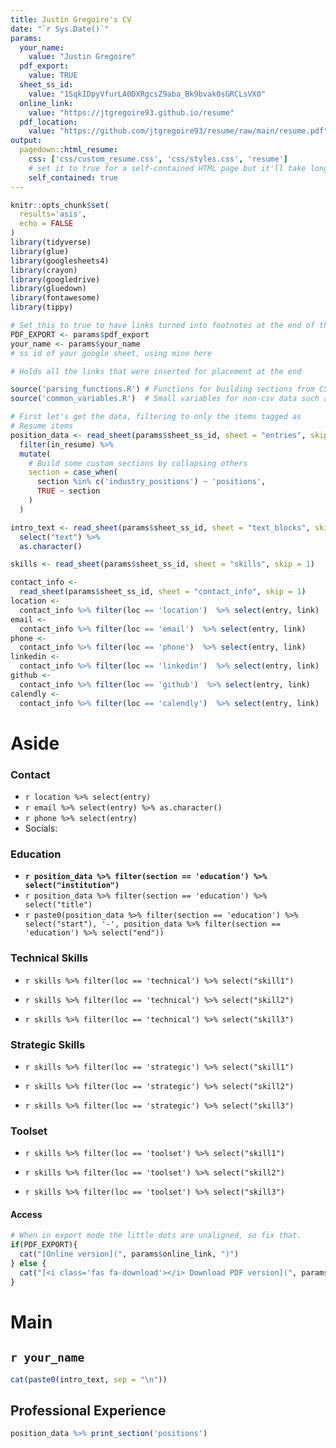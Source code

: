 ```yaml
---
title: Justin Gregoire's CV
date: "`r Sys.Date()`"
params: 
  your_name: 
    value: "Justin Gregoire"
  pdf_export: 
    value: TRUE
  sheet_ss_id: 
    value: "1SqkIDpyVfurLA0DXRgcsZ9aba_Bk9bvak0sGRCLsVX0"
  online_link:
    value: "https://jtgregoire93.github.io/resume"
  pdf_location: 
    value: "https://github.com/jtgregoire93/resume/raw/main/resume.pdf"
output:
  pagedown::html_resume:
    css: ['css/custom_resume.css', 'css/styles.css', 'resume']
    # set it to true for a self-contained HTML page but it'll take longer to render
    self_contained: true
---
```


```r
knitr::opts_chunk$set(
  results='asis', 
  echo = FALSE
)
library(tidyverse)
library(glue)
library(googlesheets4)
library(crayon)
library(googledrive)
library(gluedown)
library(fontawesome)
library(tippy)

# Set this to true to have links turned into footnotes at the end of the document
PDF_EXPORT <- params$pdf_export
your_name <- params$your_name
# ss id of your google sheet, using mine here

# Holds all the links that were inserted for placement at the end

source('parsing_functions.R') # Functions for building sections from CSV data
source('common_variables.R')  # Small variables for non-csv data such as intro text

# First let's get the data, filtering to only the items tagged as
# Resume items
position_data <- read_sheet(params$sheet_ss_id, sheet = "entries", skip = 1) %>% 
  filter(in_resume) %>% 
  mutate(
    # Build some custom sections by collapsing others
    section = case_when(
      section %in% c('industry_positions') ~ 'positions', 
      TRUE ~ section
    )
  ) 

intro_text <- read_sheet(params$sheet_ss_id, sheet = "text_blocks", skip = 1) %>%
  select("text") %>% 
  as.character()

skills <- read_sheet(params$sheet_ss_id, sheet = "skills", skip = 1) 

contact_info <-
  read_sheet(params$sheet_ss_id, sheet = "contact_info", skip = 1)
location <-
  contact_info %>% filter(loc == 'location')  %>% select(entry, link) 
email <-
  contact_info %>% filter(loc == 'email')  %>% select(entry, link)  
phone <-
  contact_info %>% filter(loc == 'phone')  %>% select(entry, link)  
linkedin <-
  contact_info %>% filter(loc == 'linkedin')  %>% select(entry, link)  
github <-
  contact_info %>% filter(loc == 'github')  %>% select(entry, link)  
calendly <-
  contact_info %>% filter(loc == 'calendly')  %>% select(entry, link) 


```

# Aside

### Contact {#contact}

-   [<i class="fa fa-map-marker"> </i>](%60r%20location%20%%3E%%20select(link)%20%%3E%%20hyperlink()%60 "location"){target="_blank"} `r location %>% select(entry)`
-   [<i class="fa fa-envelope"> </i>](%60r%20email%20%%3E%%20select(link)%20%%3E%%20hyperlink()%60 "Email"){target="_blank"} `r email %>% select(entry) %>% as.character()`
-   [<i class="fa fa-phone"> </i>](%60r%20phone%20%%3E%%20select(link)%20%%3E%%20hyperlink()%60 "Phone (US)"){target="_blank"} `r phone %>% select(entry)`
-   Socials: [<i class="fa fa-github"> </i>](%60r%20github%20%%3E%%20select(link)%20%%3E%%20hyperlink()%60 "Github"){target="_blank"} [<i class="fa fa-linkedin"> </i>](%60r%20linkedin%20%%3E%%20select(link)%20%%3E%%20hyperlink()%60 "Linkedin"){target="_blank"} [<i class="fa fa-calendar"> </i>](%60r%20calendly%20%%3E%%20select(link)%20%%3E%%20hyperlink()%60%20target=%22_blank%22 "Availability via Calendly"){target="_blank"}

### Education {data-icon="graduation-cap" data-concise="true"}

-   **`r position_data %>% filter(section == 'education') %>% select("institution")`**
-   `r position_data %>% filter(section == 'education') %>% select("title")`
-   `r paste0(position_data %>% filter(section == 'education') %>% select("start"), '-', position_data %>% filter(section == 'education') %>% select("end"))`

### **Technical Skills**

-   `r skills %>% filter(loc == 'technical') %>% select("skill1")`

-   `r skills %>% filter(loc == 'technical') %>% select("skill2")`

-   `r skills %>% filter(loc == 'technical') %>% select("skill3")`

### **Strategic Skills**

-   `r skills %>% filter(loc == 'strategic') %>% select("skill1")`

-   `r skills %>% filter(loc == 'strategic') %>% select("skill2")`

-   `r skills %>% filter(loc == 'strategic') %>% select("skill3")`

### **Toolset**

-   `r skills %>% filter(loc == 'toolset') %>% select("skill1")`

-   `r skills %>% filter(loc == 'toolset') %>% select("skill2")`

-   `r skills %>% filter(loc == 'toolset') %>% select("skill3")`

#### Access {#files}

```r
# When in export mode the little dots are unaligned, so fix that. 
if(PDF_EXPORT){
  cat("[Online version](", params$online_link, ")")
} else {
  cat("[<i class='fas fa-download'></i> Download PDF version](", params$pdf_location, ")")
}
```

# Main

## `r your_name` {#title}

```r
cat(paste0(intro_text, sep = "\n"))
```

## Professional Experience {data-icon="suitcase"}

```r
position_data %>% print_section('positions') 

```
